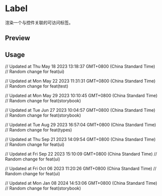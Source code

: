 

<Meta of={LabelStories} />

<RadixPrimitiveDocsButton name='label' />

# Label

渲染一个与控件关联的可访问标签。

## Preview

<Canvas of={LabelStories.Default} />

<Controls />

## Usage



<Source code={importCode} language='ts' dark />
<Source code={usageCode} language='tsx' dark />

// Updated at Thu May 18 2023 13:18:37 GMT+0800 (China Standard Time)
// Random change for feat(ui)

// Updated at Mon May 22 2023 11:31:31 GMT+0800 (China Standard Time)
// Random change for feat(test)

// Updated at Mon May 29 2023 10:10:45 GMT+0800 (China Standard Time)
// Random change for feat(storybook)

// Updated at Tue Jun 27 2023 10:04:57 GMT+0800 (China Standard Time)
// Random change for feat(storybook)

// Updated at Tue Aug 29 2023 16:57:04 GMT+0800 (China Standard Time)
// Random change for feat(types)

// Updated at Thu Sep 21 2023 14:09:54 GMT+0800 (China Standard Time)
// Random change for feat(ui)

// Updated at Fri Sep 22 2023 15:10:09 GMT+0800 (China Standard Time)
// Random change for feat(ui)

// Updated at Fri Oct 06 2023 11:20:26 GMT+0800 (China Standard Time)
// Random change for feat(ui)

// Updated at Mon Jan 08 2024 14:53:06 GMT+0800 (China Standard Time)
// Random change for feat(storybook)
